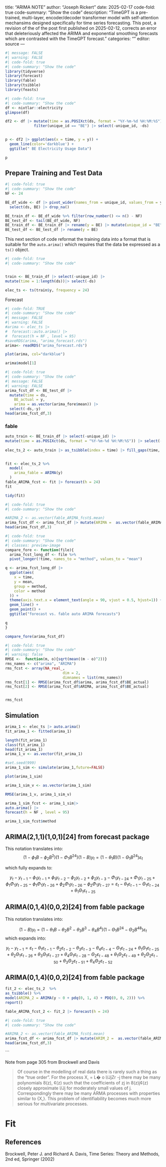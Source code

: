 

title: "ARIMA NOTE"
author: "Joseph Rickert"
date: 2025-02-17
code-fold: true
code-summary: "Show the code"
description: "TimeGPT is a pre-trained, multi-layer, encoder/decoder transformer model with self-attention mechansims designed specifically for time series forecasting. This post, a revision of the of the post first published on 2025-02-12, corrects an error that deleteriously affected the ARIMA and exponential smoothing forecasts which are contrasted with the TimeGPT forecast."
categories: ""
editor: source
---



```r
#| message: FALSE
#| warning: FALSE
#| code-fold: true
#| code-summary: "Show the code"
library(tidyverse)
library(forecast)
library(fable)
library(tsibble)
library(feasts)
```


```r
#| code-fold: true
#| code-summary: "Show the code"
df <- nixtlar::electricity
glimpse(df)
```


```r
df2 <- df |> mutate(time = as.POSIXct(ds, format = "%Y-%m-%d %H:%M:%S")) |> 
             filter(unique_id == "BE") |> select(-unique_id, -ds)
  

p <- df2 |> ggplot(aes(x = time, y = y)) +
  geom_line(color='darkblue') +
  ggtitle(" BE Electricity Usage Data")

p
```

## Prepare Training and Test Data
```r
#| code-fold: true
#| code-summary: "Show the code"
NF <- 24

BE_df_wide <- df |> pivot_wider(names_from = unique_id, values_from = y) |>
  select(ds, BE) |> drop_na()

BE_train_df <- BE_df_wide %>% filter(row_number() <= n() - NF)
BE_test_df <- tail(BE_df_wide, NF)
BE_train_df <- BE_train_df |> rename(y = BE) |> mutate(unique_id = "BE")
BE_test_df <- BE_test_df |> rename(y = BE)
```




This next section of code reformat the training data into a format that is suitable for the `auto.arima()` which requires that the data be expressed as a `ts()` object. 

```r
#| code-fold: true
#| code-summary: "Show the code"


train <- BE_train_df |> select(-unique_id) |>
mutate(time = 1:length(ds))|> select(-ds)

elec_ts <- ts(train$y, frequency = 24)

```

Forecast 




```r
#| code-fold: TRUE
#| code-summary: "Show the code"
#| message: FALSE
#| warning: FALSE
#arima <- elec_ts |>
#  forecast::auto.arima() |>
#  forecast(h = NF , level = 95)
#saveRDS(arima, "arima_forecast.rds")
arima<- readRDS("arima_forecast.rds")
```






```r
plot(arima, col="darkblue")
```

```r
arima$model[1]
```


```r
#| code-fold: true
#| code-summary: "Show the code"
#| message: FALSE
#| warning: FALSE
arima_fcst_df <- BE_test_df |> 
  mutate(time = ds,
    BE_actual = y,
    arima = as.vector(arima_fore$mean)) |> 
  select(-ds,-y)
head(arima_fcst_df,3)

```





### fable



```r
auto_train <- BE_train_df |> select(-unique_id) |>
mutate(time = as.POSIXct(ds, format = "%Y-%m-%d %H:%M:%S")) |> select(-ds)
  
elec_ts_2 <- auto_train |> as_tsibble(index = time) |> fill_gaps(time, .full = start())
  
```




```r
fit <- elec_ts_2 %>%
  model(
    arima_fable = ARIMA(y)
  ) 
fable_ARIMA_fcst <- fit |> forecast(h = 24)
fit
```

```r
tidy(fit)
```





```r


#| code-fold: true
#| code-summary: "Show the code"

#ARIMA_2 <- as.vector(fable_ARIMA_fcst$.mean)
arima_fcst_df <- arima_fcst_df |> mutate(ARIMA =  as.vector(fable_ARIMA_fcst$.mean) )
head(arima_fcst_df,3)
```


```r
#| code-fold: true
#| code-summary: "Show the code"
#| classes: preview-image
compare_fore <- function(file){
  arima_fcst_long_df <- file %>%
  pivot_longer(!time, names_to = "method", values_to = "mean")

q <- arima_fcst_long_df |>
  ggplot(aes(
    x = time,
    y = mean,
    group = method,
    color = method
  )) +
  theme(axis.text.x = element_text(angle = 90, vjust = 0.5, hjust=1)) +
  geom_line() +
  geom_point() +
  ggtitle("forecast vs. fable auto ARIMA forecasts")

q
}

compare_fore(arima_fcst_df)
```




```r
#| code-fold: true
#| code-summary: "Show the code"
#| warning: false
RMSE <-  function(m, o){sqrt(mean((m - o)^2))}
rms_names <- c("arima", "ARIMA")
rms_fcst <- array(NA_real_,
                          dim = 2,
                          dimnames = list(rms_names))
rms_fcst[1] <- RMSE(arima_fcst_df$arima, arima_fcst_df$BE_actual)
rms_fcst[2] <- RMSE(arima_fcst_df$ARIMA, arima_fcst_df$BE_actual)


rms_fcst
```



## Simulation

```r
arima_1 <- elec_ts |> auto.arima()
fit_arima_1 <- fitted(arima_1)
```

```r
length(fit_arima_1)
class(fit_arima_1)
head(fit_arima_1)
arima_1_v <- as.vector(fit_arima_1)
```
```r
#set.seed(999)
arima_1_sim <- simulate(arima_1,future=FALSE)

```

```r
plot(arima_1_sim)
```


```r
arima_1_sim_v <- as.vector(arima_1_sim)
```





```r
RMSE(arima_1_v, arima_1_sim_v)
```



```r
arima_1_sim_fcst <- arima_1_sim|>
auto.arima() |>
forecast(h = NF , level = 95)
```

```r
arima_1_sim_fcst$method
```


## ARIMA(2,1,1)(1,0,1)[24] from forecast package

This notation translates into: 
$$(1−\phi_1B−\phi_2B^2)(1−\Phi_1B^24)(1−B)y_t=(1−\theta_1B)(1−\Theta_1B^24)\varepsilon_t$$

which fully expands to:


$$ y_t−y_{t−1}−\phi_1y_{t−1}+\phi_1y_{t−2}−\phi_2y_{t−2}+\phi_2y_{t−3}−\Phi_1y_{t−24}+\Phi_1y_{t−25}+\phi_1\Phi_1y_{t−25}−\phi_1\Phi_1y_{t−26}+\phi_2\Phi_1y_{t−26}−\phi_2\Phi_1y_{t−27}=\varepsilon_t−\theta_1ε_{t−1}−\Theta_1\varepsilon_{t−24}+\theta_1\Theta_1\varepsilon_{t−25}$$







## ARIMA(0,1,4)(0,0,2)[24] from fable package

This notation translates into:

$$(1 - B)y_t = (1 - \theta_1B - \theta_2 B^2 - \theta_3 B^3 - \theta_4 B^4)(1 - \Theta_1 B^{24} - \Theta_2 B^{48})\varepsilon_t$$
which expands into:



$$y_t−y_{t−1}=\varepsilon_t−\theta_1\varepsilon_{t−1}−\theta_2\varepsilon_{t−2}−\theta_3\varepsilon_{t−3}−\theta_4\varepsilon_{t−4}−\Theta_1\varepsilon_{t−24}+\theta_1\Theta_1\varepsilon_{t−25}+\theta_2\Theta_1\varepsilon_{t−26}+\theta_3\Theta_1\varepsilon_{t−27}+\theta_4\Theta_1\varepsilon_{t−28}−\Theta_2\varepsilon_{t−48}+ \theta_1\Theta_2\varepsilon_{t−49} +\theta_2\Theta_2\varepsilon_{t−50}+\theta_3\Theta_2\varepsilon_{t−51}+\theta_4\Theta_2\varepsilon_{t−52}$$

####################

##  ARIMA(0,1,4)(0,0,2)[24] from fable package


```r
fit_2 <- elec_ts_2  %>%
as_tsibble() %>%
model(ARIMA_2 = ARIMA(y ~ 0 + pdq(0, 1, 4) + PDQ(0, 0, 2))) %>%
report()
```
 

```r
fable_ARIMA_fcst_2 <- fit_2 |> forecast(h = 24)

```

```r


#| code-fold: true
#| code-summary: "Show the code"

#ARIMA_2 <- as.vector(fable_ARIMA_fcst$.mean)
arima_fcst_df <- arima_fcst_df |> mutate(ARIM_2 =  as.vector(fable_ARIMA_fcst_2$.mean) )
head(arima_fcst_df,3)
```
```







Note from page 305 from Brockwell and Davis

>Of course in the modelling of real data there is rarely such a thing as the "true order". For the process X, = L� o l/JjZr -j there may be many polynomials 8(z), ¢(z) such that the coefficients of zj in 8(z)j¢(z) closely approximate l/Jj for moderately small values of j. Correspondingly there may be many ARMA processes with properties similar to {X,}. This problem of identifiability becomes much more serious for multivariate processes.



# Fit




## References

Brockwell, Peter J. and Richard A. Davis, Time Series: Theory and Methods, 2nd ed, Springer (2002)